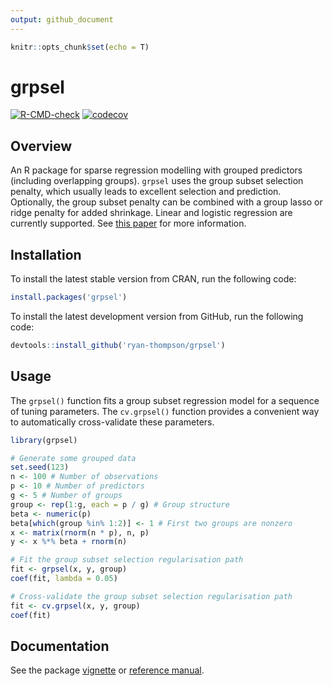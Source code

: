 ```yaml
---
output: github_document
---
```


```r
knitr::opts_chunk$set(echo = T)
```

# grpsel

[![R-CMD-check](https://github.com/ryan-thompson/grpsel/workflows/R-CMD-check/badge.svg)](https://github.com/ryan-thompson/grpsel/actions)
[![codecov](https://codecov.io/gh/ryan-thompson/grpsel/branch/master/graph/badge.svg)](https://github.com/ryan-thompson/grpsel/actions)

## Overview

An R package for sparse regression modelling with grouped predictors (including overlapping groups). `grpsel` uses the group subset selection penalty, which usually leads to excellent selection and prediction. Optionally, the group subset penalty can be combined with a group lasso or ridge penalty for added shrinkage. Linear and logistic regression are currently supported. See [this paper](https://arxiv.org/abs/2105.12081) for more information.

## Installation

To install the latest stable version from CRAN, run the following code:
``` r
install.packages('grpsel')
```

To install the latest development version from GitHub, run the following code:
``` r
devtools::install_github('ryan-thompson/grpsel')
```

## Usage

The `grpsel()` function fits a group subset regression model for a sequence of tuning parameters. The `cv.grpsel()` function provides a convenient way to automatically cross-validate these parameters.
```r
library(grpsel)

# Generate some grouped data
set.seed(123)
n <- 100 # Number of observations
p <- 10 # Number of predictors
g <- 5 # Number of groups
group <- rep(1:g, each = p / g) # Group structure
beta <- numeric(p)
beta[which(group %in% 1:2)] <- 1 # First two groups are nonzero
x <- matrix(rnorm(n * p), n, p)
y <- x %*% beta + rnorm(n)

# Fit the group subset selection regularisation path
fit <- grpsel(x, y, group)
coef(fit, lambda = 0.05)

# Cross-validate the group subset selection regularisation path
fit <- cv.grpsel(x, y, group)
coef(fit)
```

## Documentation

See the package [vignette](https://cran.r-project.org/web/packages/grpsel/vignettes/vignette.html) or [reference manual](https://cran.r-project.org/web/packages/grpsel/grpsel.pdf).

